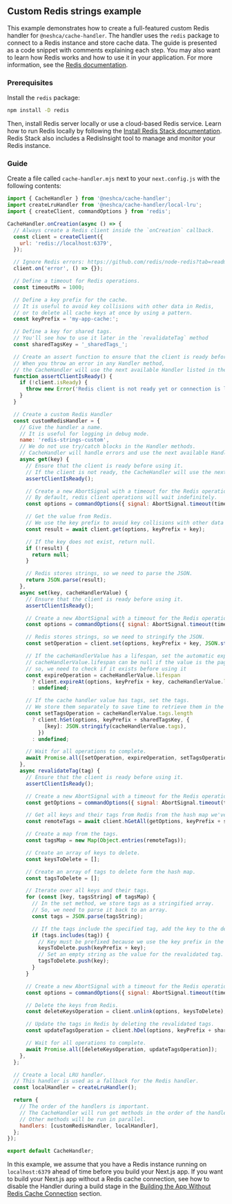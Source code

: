 ## Custom Redis strings example

This example demonstrates how to create a full-featured custom Redis handler for `@neshca/cache-handler`. The handler uses the `redis` package to connect to a Redis instance and store cache data. The guide is presented as a code snippet with comments explaining each step. You may also want to learn how Redis works and how to use it in your application. For more information, see the [Redis documentation](https://redis.io/documentation).

### Prerequisites

Install the `redis` package:

```sh npm2yarn copy
npm install -D redis
```

Then, install Redis server locally or use a cloud-based Redis service. Learn how to run Redis locally by following the [Install Redis Stack documentation](https://redis.io/docs/install/install-stack/docker/). Redis Stack also includes a RedisInsight tool to manage and monitor your Redis instance.

### Guide

Create a file called `cache-handler.mjs` next to your `next.config.js` with the following contents:

```js filename="cache-handler.mjs" copy
import { CacheHandler } from '@neshca/cache-handler';
import createLruHandler from '@neshca/cache-handler/local-lru';
import { createClient, commandOptions } from 'redis';

CacheHandler.onCreation(async () => {
  // Always create a Redis client inside the `onCreation` callback.
  const client = createClient({
    url: 'redis://localhost:6379',
  });

  // Ignore Redis errors: https://github.com/redis/node-redis?tab=readme-ov-file#events.
  client.on('error', () => {});

  // Define a timeout for Redis operations.
  const timeoutMs = 1000;

  // Define a key prefix for the cache.
  // It is useful to avoid key collisions with other data in Redis,
  // or to delete all cache keys at once by using a pattern.
  const keyPrefix = 'my-app-cache:';

  // Define a key for shared tags.
  // You'll see how to use it later in the `revalidateTag` method
  const sharedTagsKey = '_sharedTags_';

  // Create an assert function to ensure that the client is ready before using it.
  // When you throw an error in any Handler method,
  // the CacheHandler will use the next available Handler listed in the `handlers` array.
  function assertClientIsReady() {
    if (!client.isReady) {
      throw new Error('Redis client is not ready yet or connection is lost.');
    }
  }

  // Create a custom Redis Handler
  const customRedisHandler = {
    // Give the handler a name.
    // It is useful for logging in debug mode.
    name: 'redis-strings-custom',
    // We do not use try/catch blocks in the Handler methods.
    // CacheHandler will handle errors and use the next available Handler.
    async get(key) {
      // Ensure that the client is ready before using it.
      // If the client is not ready, the CacheHandler will use the next available Handler.
      assertClientIsReady();

      // Create a new AbortSignal with a timeout for the Redis operation.
      // By default, redis client operations will wait indefinitely.
      const options = commandOptions({ signal: AbortSignal.timeout(timeoutMs) });

      // Get the value from Redis.
      // We use the key prefix to avoid key collisions with other data in Redis.
      const result = await client.get(options, keyPrefix + key);

      // If the key does not exist, return null.
      if (!result) {
        return null;
      }

      // Redis stores strings, so we need to parse the JSON.
      return JSON.parse(result);
    },
    async set(key, cacheHandlerValue) {
      // Ensure that the client is ready before using it.
      assertClientIsReady();

      // Create a new AbortSignal with a timeout for the Redis operation.
      const options = commandOptions({ signal: AbortSignal.timeout(timeoutMs) });

      // Redis stores strings, so we need to stringify the JSON.
      const setOperation = client.set(options, keyPrefix + key, JSON.stringify(cacheHandlerValue));

      // If the cacheHandlerValue has a lifespan, set the automatic expiration.
      // cacheHandlerValue.lifespan can be null if the value is the page from the Pages Router without getStaticPaths or with `fallback: false`
      // so, we need to check if it exists before using it
      const expireOperation = cacheHandlerValue.lifespan
        ? client.expireAt(options, keyPrefix + key, cacheHandlerValue.lifespan.expireAt)
        : undefined;

      // If the cache handler value has tags, set the tags.
      // We store them separately to save time to retrieve them in the `revalidateTag` method.
      const setTagsOperation = cacheHandlerValue.tags.length
        ? client.hSet(options, keyPrefix + sharedTagsKey, {
            [key]: JSON.stringify(cacheHandlerValue.tags),
          })
        : undefined;

      // Wait for all operations to complete.
      await Promise.all([setOperation, expireOperation, setTagsOperation]);
    },
    async revalidateTag(tag) {
      // Ensure that the client is ready before using it.
      assertClientIsReady();

      // Create a new AbortSignal with a timeout for the Redis operation.
      const getOptions = commandOptions({ signal: AbortSignal.timeout(timeoutMs) });

      // Get all keys and their tags from Redis from the hash map we've created in the `set` method.
      const remoteTags = await client.hGetAll(getOptions, keyPrefix + sharedTagsKey);

      // Create a map from the tags.
      const tagsMap = new Map(Object.entries(remoteTags));

      // Create an array of keys to delete.
      const keysToDelete = [];

      // Create an array of tags to delete form the hash map.
      const tagsToDelete = [];

      // Iterate over all keys and their tags.
      for (const [key, tagsString] of tagsMap) {
        // In the set method, we store tags as a stringified array.
        // So, we need to parse it back to an array.
        const tags = JSON.parse(tagsString);

        // If the tags include the specified tag, add the key to the delete list.
        if (tags.includes(tag)) {
          // Key must be prefixed because we use the key prefix in the set method.
          keysToDelete.push(keyPrefix + key);
          // Set an empty string as the value for the revalidated tag.
          tagsToDelete.push(key);
        }
      }

      // Create a new AbortSignal with a timeout for the Redis operation.
      const options = commandOptions({ signal: AbortSignal.timeout(timeoutMs) });

      // Delete the keys from Redis.
      const deleteKeysOperation = client.unlink(options, keysToDelete);

      // Update the tags in Redis by deleting the revalidated tags.
      const updateTagsOperation = client.hDel(options, keyPrefix + sharedTagsKey, tagsToDelete);

      // Wait for all operations to complete.
      await Promise.all([deleteKeysOperation, updateTagsOperation]);
    },
  };

  // Create a local LRU handler.
  // This handler is used as a fallback for the Redis handler.
  const localHandler = createLruHandler();

  return {
    // The order of the handlers is important.
    // The CacheHandler will run get methods in the order of the handlers array.
    // Other methods will be run in parallel.
    handlers: [customRedisHandler, localHandler],
  };
});

export default CacheHandler;
```

In this example, we assume that you have a Redis instance running on `localhost:6379` ahead of time before you build your Next.js app. If you want to build your Next.js app without a Redis cache connection, see how to disable the Handler during a build stage in the [Building the App Without Redis Cache Connection](/configuration/opt-out-cache-on-build) section.
